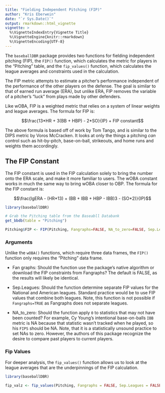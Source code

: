 ```yaml
---
title: "Fielding Independent Pitching (FIP)"
author: "Kris Eberwein"
date: "`r Sys.Date()`"
output: rmarkdown::html_vignette
vignette: >
  %\VignetteIndexEntry{Vignette Title}
  %\VignetteEngine{knitr::rmarkdown}
  %\VignetteEncoding{UTF-8}
---
```


The `baseballDBR` package provides two functions for fielding independent pitching (FIP), the `FIP()` function, which calculates the metric for players in the "Pitching" table, and the `fip_values()` function, which calculates the league averages and constraints used in the calculation.

The FIP metric attempts to estimate a pitcher's performance independent of the performance of the other players on the defense. The goal is similar to that of earned run average (ERA), but unlike ERA, FIP removes the variable of a pitcher's "luck" from plays made by other defenders.

Like wOBA, FIP is a weighted metric that relies on a system of linear weights and league averages. The formula for FIP is:

$$\frac{13*HR + 3(BB + HBP) - 2*SO}{IP} + FIP constant$$

The above formula is based off of work by Tom Tango, and is similar to the DIPS metric by Voros McCracken. It looks at only the things a pitching *can* control such as hit-by-pitch, base-on-ball, strikeouts, and home runs and weights them accordingly. 

## The FIP Constant

The FIP constant is used in the FIP calculation solely to bring the number onto the ERA scale, and make it more familiar to users. The wOBA constant works in much the same way to bring wOBA closer to OBP. The formula for the FIP constant is:

$$\frac{lgERA - (HR*13) + (BB + IBB + HBP - IBB)3 - (SO*2)}{IP}$$

```r
library(baseballDBR)

# Grab the Pitching table from the Baseabll Databank
get_bbdb(table = "Pitching")

Pitching$FIP <- FIP(Pitching, Fangraphs=FALSE, NA_to_zero=FALSE, Sep.Leagues=FALSE)


```


### Arguments

Unlike the `wOBA()` functions, which require three data frames, the `FIP()` function only requires the "Pitching" data frame.

* Fan graphs: Should the function use the package's native algorithm or download the FIP constraints from Fangraphs? The default is FALSE, as the results will likely be identical.

* Sep.Leagues: Should the function determine separate FIP values for the National and American leagues. Standard practice would be to use FIP values that combine both leagues. Note, this function is not possible if `Fangraphs=TRUE` as Fangraphs does not separate leagues.

* NA_to_zero: Should the function apply `0` to statistics that may not have been counted? For example, Cy Young's intentional base-on-balls `IBB` metric is NA because that statistic wasn't tracked when he played, so his `FIPS` should be NA. Note, that it is a statistically unsound practice to set NAs to zero. However, the authors of this package recognize the desire to compare past players to current players.

### Fip Values

For deeper analysis, the `fip_values()` function allows us to look at the league averages that are the underpinnings of the FIP calculation.

```r
library(baseballDBR)

fip_valz <- fip_values(Pitching, Fangraphs = FALSE, Sep.Leagues = FALSE)
```

